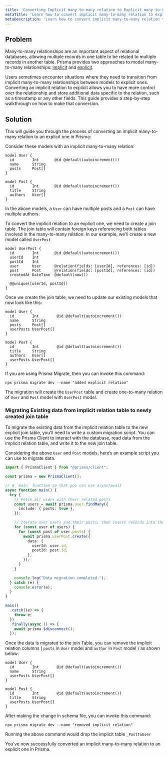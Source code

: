 ```yaml
---
title: 'Converting Implicit many-to-many relation to Explicit many-to-many relation'
metaTitle: 'Learn how to convert implicit many-to-many relation to explicit many-to-many relation'
metaDescription: 'Learn how to convert implicit many-to-many relation to explicit many-to-many relation'
---
```


## Problem

Many-to-many relationships are an important aspect of relational databases, allowing multiple records in one table to be related to multiple records in another table. Prisma provides two approaches to model many-to-many relationships: [implicit](https://www.prisma.io/docs/concepts/components/prisma-schema/relations/many-to-many-relations#implicit-many-to-many-relations) and [explicit](https://www.prisma.io/docs/concepts/components/prisma-schema/relations/many-to-many-relations#explicit-many-to-many-relations).

Users sometimes encounter situations where they need to transition from implicit many-to-many relationships between models to explicit ones. Converting an implicit relation to explicit allows you to have more control over the relationship and store additional data specific to the relation, such as a timestamp or any other fields. This guide provides a step-by-step walkthrough on how to make that conversion.

## Solution

This will guide you through the process of converting an implicit many-to-many relation to an explicit one in Prisma:

Consider these models with an implicit many-to-many relation:

```prisma
model User {
  id        Int       @id @default(autoincrement())
  name      String
  posts     Post[]
}

model Post {
  id        Int       @id @default(autoincrement())
  title     String
  authors   User[]
}
```

In the above models, a `User` can have multiple posts and a `Post` can have multiple authors.

To convert the implicit relation to an explicit one, we need to create a join table. The join table will contain foreign keys referencing both tables involved in the many-to-many relation. In our example, we'll create a new model called `UserPost`

```prisma
model UserPost {
  id        Int       @id @default(autoincrement())
  userId    Int
  postId    Int
  user      User      @relation(fields: [userId], references: [id])
  post      Post      @relation(fields: [postId], references: [id])
  createdAt DateTime  @default(now())

  @@unique([userId, postId])
}
```

Once we create the join table, we need to update our existing models that now look like this:

```prisma
model User {
  id        Int        @id @default(autoincrement())
  name      String
  posts     Post[]
  userPosts UserPost[]
}

model Post {
  id        Int        @id @default(autoincrement())
  title     String
  authors   User[]
  userPosts UserPost[]
}
```

If you are using Prisma Migrate, then you can invoke this command:

```terminal
npx prisma migrate dev --name "added explicit relation"
```

The migration will create the `UserPost` table and create one-to-many relation of `User` and `Post` model with `UserPost` model.

### Migrating Existing data from implicit relation table to newly created join table

To migrate the existing data from the implicit relation table to the new explicit join table, you'll need to write a custom migration script. You can use the Prisma Client to interact with the database, read data from the implicit relation table, and write it to the new join table.

Considering the above `User` and `Post` models, here’s an example script you can use to migrate data.

```typescript
import { PrismaClient } from "@prisma/client";

const prisma = new PrismaClient();

// A `main` function so that you can use async/await
async function main() {
  try {
    // Fetch all users with their related posts
    const users = await prisma.user.findMany({
      include: { posts: true },
    });

    // Iterate over users and their posts, then insert records into the UserPost table
    for (const user of users) {
      for (const post of user.posts) {
        await prisma.userPost.create({
          data: {
            userId: user.id,
            postId: post.id,
          },
        });
      }
    }

    console.log("Data migration completed.");
  } catch (e) {
    console.error(e);
  }
}

main()
  .catch((e) => {
    throw e;
  })
  .finally(async () => {
    await prisma.$disconnect();
  });
```

Once the data is migrated to the join Table, you can remove the implicit relation columns ( `posts` in `User` model and `author` in `Post` model ) as shown below:

```prisma
model User {
  id        Int        @id @default(autoincrement())
  name      String
  userPosts UserPost[]
}

model Post {
  id        Int        @id @default(autoincrement())
  title     String
  userPosts UserPost[]
}
```

After making the change in schema file, you can invoke this command:

```terminal
npx prisma migrate dev --name "removed implicit relation"
```

Running the above command would drop the implicit table `_PostToUser`

You've now successfully converted an implicit many-to-many relation to an explicit one in Prisma.
